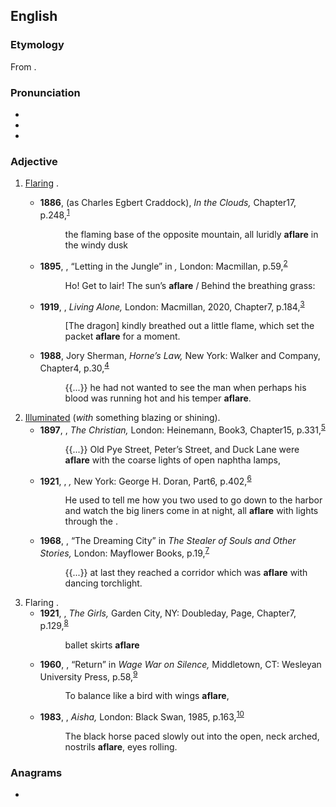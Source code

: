 ==English==

===Etymology===
From {{affix|en|a-|flare}}.

===Pronunciation===
* {{IPA|en|/əˈflɛə(ɹ)/}}
* {{audio|en|LL-Q1860 (eng)-Vealhurl-aflare.wav|Audio (Southern England)}}
* {{rhymes|en|ɛə(ɹ)}}

===Adjective===
{{en-adj|-}}

# [[flare|Flaring]] {{gloss|[[blaze|blazing]] or shining brightly or suddenly; also figuratively, of a strong [[emotion]]}}.
#: {{syn|en|ablaze|afire|aflame|alight}}
#* '''1886''', {{w|Mary Noailles Murfree}} (as Charles Egbert Craddock), ''In the Clouds,'' Chapter{{nbsp}}17, p.{{nbsp}}248,<sup>[https://archive.org/details/incloudsastory00murfrich/page/248/mode/1up?q=aflare]</sup>
#*: the flaming base of the opposite mountain, all luridly '''aflare''' in the windy dusk
#* '''1895''', {{w|Rudyard Kipling}}, “Letting in the Jungle” in ''{{w|The Second Jungle Book}},'' London: Macmillan, p.{{nbsp}}59,<sup>[https://archive.org/details/secondjunglebook00kipliala/page/59/mode/1up?q=aflare]</sup>
#*: Ho! Get to lair! The sun’s '''aflare''' / Behind the breathing grass:
#* '''1919''', {{w|Stella Benson}}, ''Living Alone,'' London: Macmillan, 2020, Chapter{{nbsp}}7, p.{{nbsp}}184,<sup>[https://archive.org/details/livingalone00bensuoft/page/184/mode/1up?q=aflare]</sup>
#*: [The dragon] kindly breathed out a little flame, which set the packet '''aflare''' for a moment.
#* '''1988''', Jory Sherman, ''Horne’s Law,'' New York: Walker and Company, Chapter{{nbsp}}4, p.{{nbsp}}30,<sup>[https://archive.org/details/horneslaw00sher/page/30/mode/1up?q=aflare]</sup>
#*: {{...}} he had not wanted to see the man when perhaps his blood was running hot and his temper '''aflare'''.
# [[illuminate|Illuminated]] (''with'' something blazing or shining).
#* '''1897''', {{w|Hall Caine}}, ''The Christian,'' London: Heinemann, Book{{nbsp}}3, Chapter{{nbsp}}15, p.{{nbsp}}331,<sup>[https://archive.org/details/christianstory00cainuoft/page/331/mode/1up?q=aflare]</sup>
#*: {{...}} Old Pye Street, Peter’s Street, and Duck Lane were '''aflare''' with the coarse lights of open naphtha lamps,
#* '''1921''', {{w|John Dos Passos}}, ''{{w|Three Soldiers}},'' New York: George H. Doran, Part{{nbsp}}6, p.{{nbsp}}402,<sup>[https://archive.org/details/threesoldiers00dospuoft/page/402/mode/1up?q=aflare]</sup>
#*: He used to tell me how you two used to go down to the harbor and watch the big liners come in at night, all '''aflare''' with lights through the {{w|Golden Gate}}.
#* '''1968''', {{w|Michael Moorcock}}, “The Dreaming City” in ''The Stealer of Souls and Other Stories,'' London: Mayflower Books, p.{{nbsp}}19,<sup>[https://archive.org/details/stealerofsoulsot0000moor/page/19/mode/1up?q=aflare]</sup>
#*: {{...}} at last they reached a corridor which was '''aflare''' with dancing torchlight.
# Flaring {{gloss|opening outward}}.
#* '''1921''', {{w|Edna Ferber}}, ''The Girls,'' Garden City, NY: Doubleday, Page, Chapter{{nbsp}}7, p.{{nbsp}}129,<sup>[https://archive.org/details/thegirls00ferbuoft/page/129/mode/1up?q=aflare]</sup>
#*: ballet skirts '''aflare'''
#* '''1960''', {{w|Vassar Miller}}, “Return” in ''Wage War on Silence,'' Middletown, CT: Wesleyan University Press, p.{{nbsp}}58,<sup>[https://archive.org/details/wagewaronsilence00mill/page/58/mode/1up?q=aflare]</sup>
#*: To balance like a bird with wings '''aflare''',
#* '''1983''', {{w|Ahdaf Soueif}}, ''Aisha,'' London: Black Swan, 1985, p.{{nbsp}}163,<sup>[https://archive.org/details/aisha0000soue/page/163/mode/1up?q=aflare]</sup>
#*: The black horse paced slowly out into the open, neck arched, nostrils '''aflare''', eyes rolling.

===Anagrams===
* {{anagrams|en|a=aaeflr|rafale}}